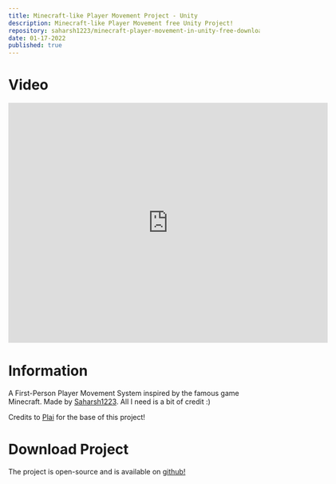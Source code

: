 ```yaml
---
title: Minecraft-like Player Movement Project - Unity
description: Minecraft-like Player Movement free Unity Project!
repository: saharsh1223/minecraft-player-movement-in-unity-free-download
date: 01-17-2022
published: true
---
```

# Video

<iframe
  style={{borderRadius: '8px', width: '640px', overflow: 'hidden'}}
  width='640'
  height='480'
  src='https://www.youtube.com/embed/ythNJ1tWLFA'
  frameborder='0'
  allow='autoplay; encrypted-media'
  allowfullscreen
></iframe>

# Information

A First-Person Player Movement System inspired by the famous game Minecraft. Made by [Saharsh1223](https://www.youtube.com/SaharshDev). All I need is a bit of credit :)

Credits to [Plai](https://www.youtube.com/@plaidev) for the base of this project!

# Download Project

The project is open-source and is available on [github!](https://github.com/Saharsh1223/Minecraft-player-movement-in-unity-free-download)
